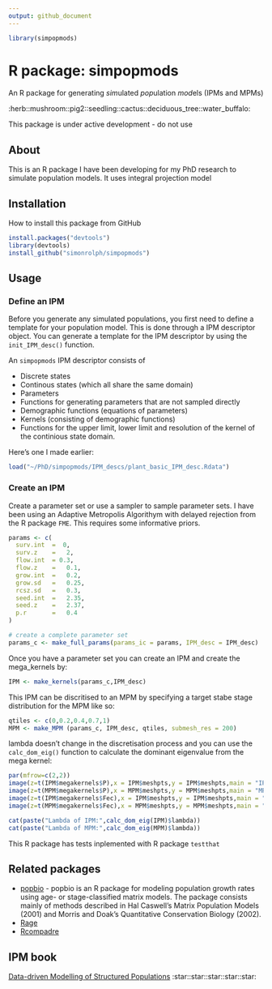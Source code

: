 ```yaml
---
output: github_document
---
```


```r
library(simpopmods)

```

# R package: simpopmods

An R package for generating *sim*ulated *pop*ulation *mod*els (IPMs and MPMs)

:herb::mushroom::pig2::seedling::cactus::deciduous_tree::water_buffalo:

This package is under active development - do not use

## About

This is an R package I have been developing for my PhD research to simulate population models. It uses integral projection model

## Installation

How to install this package from GitHub

```r
install.packages("devtools")
library(devtools)
install_github("simonrolph/simpopmods")

```

## Usage

### Define an IPM

Before you generate any simulated populations, you first need to define a template for your population model. This is done through a IPM descriptor object. You can generate a template for the IPM descriptor by using the `init_IPM_desc()` function.

An `simpopmods` IPM descriptor consists of

 * Discrete states
 * Continous states (which all share the same domain)
 * Parameters
 * Functions for generating parameters that are not sampled directly
 * Demographic functions (equations of parameters)
 * Kernels (consisting of demographic functions)
 * Functions for the upper limit, lower limit and resolution of the kernel of the continious state domain.
 
Here's one I made earlier:
 
```r
load("~/PhD/simpopmods/IPM_descs/plant_basic_IPM_desc.Rdata")
```
 
### Create an IPM

Create a parameter set or use a sampler to sample parameter sets. I have been using an Adaptive Metropolis Algorithym with delayed rejection from the R package `FME`. This requires some informative priors.

```r
params <- c(
  surv.int  =  0,
  surv.z    =   2,
  flow.int  = 0.3,
  flow.z    =   0.1,
  grow.int  =   0.2,
  grow.sd   =   0.25,
  rcsz.sd   =   0.3,
  seed.int  =   2.35,
  seed.z    =   2.37,
  p.r       =   0.4
)

# create a complete parameter set
params_c <- make_full_params(params_ic = params, IPM_desc = IPM_desc)
```

Once you have a parameter set you can create an IPM and create the mega_kernels by:



```r
IPM <- make_kernels(params_c,IPM_desc)
```

This IPM can be discritised to an MPM by specifying a target stabe stage distribution for the MPM like so:

```r
qtiles <- c(0,0.2,0.4,0.7,1)
MPM <- make_MPM (params_c, IPM_desc, qtiles, submesh_res = 200)
```

lambda doesn't change in the discretisation process and you can use the `calc_dom_eig()` function to calculate the dominant eigenvalue from the mega kernel:

```r
par(mfrow=c(2,2))
image(z=t(IPM$megakernels$P),x = IPM$meshpts,y = IPM$meshpts,main = "IPM growth/survival kernel",xlab = "size",ylab = "size at t+1")
image(z=t(MPM$megakernels$P),x = MPM$meshpts,y = MPM$meshpts,main = "MPM growth/survival kernel",xlab = "size",ylab = "size at t+1")
image(z=t(IPM$megakernels$Fec),x = IPM$meshpts,y = IPM$meshpts,main = "IPM fecundity kernel",xlab = "size",ylab = "size at t+1")
image(z=t(MPM$megakernels$Fec),x = MPM$meshpts,y = MPM$meshpts,main = "MPM fecundity kernel",xlab = "size",ylab = "size at t+1")
```

```r
cat(paste("Lambda of IPM:",calc_dom_eig(IPM)$lambda))
cat(paste("Lambda of MPM:",calc_dom_eig(MPM)$lambda))
```

This R package has tests inplemented with R package `testthat`


## Related packages

 * [popbio](https://github.com/cstubben/popbio) - popbio is an R package for modeling population growth rates using age- or stage-classified matrix models. The package consists mainly of methods described in Hal Caswell's Matrix Population Models (2001) and Morris and Doak's Quantitative Conservation Biology (2002).
 * [Rage](https://github.com/jonesor/Rage)
 * [Rcompadre](https://github.com/jonesor/Rcompadre)

## IPM book

[Data-driven Modelling of Structured Populations](http://www.springer.com/gb/book/9783319288918) :star::star::star::star::star: 

